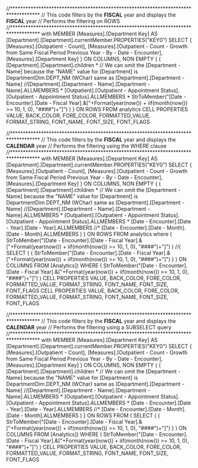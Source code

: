 //***********************************************************************************
// This code filters by the **FISCAL** year and displays the **FISCAL** year
//  Performs the filtering on ROWS
//***********************************************************************************
with MEMBER [Measures].[Department Key] AS 
[Department].[Department].currentMember.PROPERTIES("KEY0")
SELECT
{ 
[Measures].[Outpatient - Count],
[Measures].[Outpatient - Count - Growth from Same Fiscal Period Previous Year - By - Date - Encounter],
[Measures].[Department Key] 
} ON COLUMNS, 
NON EMPTY { 
(
[Department].[Department].children * 
// We can omit the [Department - Name] because the "NAME" value for [Department] is DepartmentDim.DEPT_NM (WChar) same as [Department].[Department - Name]
//[Department].[Department - Name].[Department - Name].ALLMEMBERS * 
[Outpatient].[Outpatient - Appointment Status].[Outpatient - Appointment Status].ALLMEMBERS * 
StrToMember("[Date - Encounter].[Date - Fiscal Year].&["+Format(year(now()) + iif(month(now()) >= 10, 1, 0), "####")+"]")
) } ON ROWS FROM 
analytics
CELL PROPERTIES VALUE, BACK_COLOR, FORE_COLOR, FORMATTED_VALUE, FORMAT_STRING, FONT_NAME, FONT_SIZE, FONT_FLAGS


//***********************************************************************************
// This code filters by the **FISCAL** year and displays the **CALENDAR** year
//  Performs the filtering using the WHERE clause
//***********************************************************************************
with MEMBER [Measures].[Department Key] AS 
[Department].[Department].currentMember.PROPERTIES("KEY0")
SELECT
{ 
[Measures].[Outpatient - Count],
[Measures].[Outpatient - Count - Growth from Same Fiscal Period Previous Year - By - Date - Encounter],
[Measures].[Department Key] 
} ON COLUMNS, 
NON EMPTY { 
(
[Department].[Department].children * 
// We can omit the [Department - Name] because the "NAME" value for [Department] is DepartmentDim.DEPT_NM (WChar) same as [Department].[Department - Name]
//[Department].[Department - Name].[Department - Name].ALLMEMBERS * 
[Outpatient].[Outpatient - Appointment Status].[Outpatient - Appointment Status].ALLMEMBERS * 
[Date - Encounter].[Date - Year].[Date - Year].ALLMEMBERS 
//* [Date - Encounter].[Date - Month].[Date - Month].ALLMEMBERS 
) } ON ROWS FROM 
analytics
where
( StrToMember("[Date - Encounter].[Date - Fiscal Year].&["+Format(year(now()) + iif(month(now()) >= 10, 1, 0), "####")+"]") )
//( SELECT ( { StrToMember("[Date - Encounter].[Date - Fiscal Year].&["+Format(year(now()) + iif(month(now()) >= 10, 1, 0), "####")+"]") } ) ON COLUMNS FROM [Analytics]) WHERE ( StrToMember("[Date - Encounter].[Date - Fiscal Year].&["+Format(year(now()) + iif(month(now()) >= 10, 1, 0), "####")+"]") ) CELL PROPERTIES VALUE, BACK_COLOR, FORE_COLOR, FORMATTED_VALUE, FORMAT_STRING, FONT_NAME, FONT_SIZE, FONT_FLAGS
CELL PROPERTIES VALUE, BACK_COLOR, FORE_COLOR, FORMATTED_VALUE, FORMAT_STRING, FONT_NAME, FONT_SIZE, FONT_FLAGS



//***********************************************************************************
// This code filters by the **FISCAL** year and displays the **CALENDAR** year
//  Performs the filtering using a SUBSELECT query
//***********************************************************************************
with MEMBER [Measures].[Department Key] AS 
[Department].[Department].currentMember.PROPERTIES("KEY0")
SELECT
{ 
[Measures].[Outpatient - Count],
[Measures].[Outpatient - Count - Growth from Same Fiscal Period Previous Year - By - Date - Encounter],
[Measures].[Department Key] 
} ON COLUMNS, 
NON EMPTY { 
(
[Department].[Department].children * 
// We can omit the [Department - Name] because the "NAME" value for [Department] is DepartmentDim.DEPT_NM (WChar) same as [Department].[Department - Name]
//[Department].[Department - Name].[Department - Name].ALLMEMBERS * 
[Outpatient].[Outpatient - Appointment Status].[Outpatient - Appointment Status].ALLMEMBERS * 
[Date - Encounter].[Date - Year].[Date - Year].ALLMEMBERS 
//* [Date - Encounter].[Date - Month].[Date - Month].ALLMEMBERS 
) } ON ROWS FROM 
( SELECT ( { StrToMember("[Date - Encounter].[Date - Fiscal Year].&["+Format(year(now()) + iif(month(now()) >= 10, 1, 0), "####")+"]") } ) ON COLUMNS FROM [Analytics]) WHERE ( StrToMember("[Date - Encounter].[Date - Fiscal Year].&["+Format(year(now()) + iif(month(now()) >= 10, 1, 0), "####")+"]") )
CELL PROPERTIES VALUE, BACK_COLOR, FORE_COLOR, FORMATTED_VALUE, FORMAT_STRING, FONT_NAME, FONT_SIZE, FONT_FLAGS


